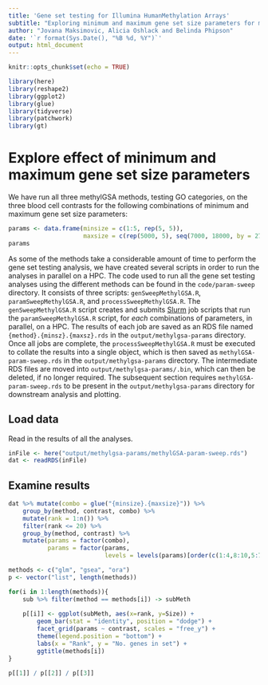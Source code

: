 ```yaml
---
title: 'Gene set testing for Illumina HumanMethylation Arrays'
subtitle: "Exploring minimum and maximum gene set size parameters for methylGSA"
author: "Jovana Maksimovic, Alicia Oshlack and Belinda Phipson"
date: '`r format(Sys.Date(), "%B %d, %Y")`'
output: html_document
---
```


```r
knitr::opts_chunk$set(echo = TRUE)
```

```r
library(here)
library(reshape2)
library(ggplot2)
library(glue)
library(tidyverse)
library(patchwork)
library(gt)
```

# Explore effect of minimum and maximum gene set size parameters

We have run all three methylGSA methods, testing GO categories, on the three blood cell contrasts for the following combinations of minimum and maximum gene set size parameters: 

```r
params <- data.frame(minsize = c(1:5, rep(5, 5)),                      
                     maxsize = c(rep(5000, 5), seq(7000, 18000, by = 2750)))
params
```

As some of the methods take a considerable amount of time to perform the gene set testing analysis, we have created several scripts in order to run the analyses in parallel on a HPC.
The code used to run all the gene set testing analyses using the different methods can be found in the `code/param-sweep` directory. It consists of three scripts: `genSweepMethylGSA.R`, `paramSweepMethylGSA.R`, and `processSweepMethylGSA.R`. The `genSweepMethylGSA.R` script creates and submits [Slurm](https://slurm.schedmd.com/overview.html) job scripts that run the `paramSweepMethylGSA.R` script, for *each* combinations of parameters, in parallel, on a HPC. The results of each job are saved as an RDS file named `{method}.{minsz}.{maxsz}.rds` in the `output/methylgsa-params` directory. Once all jobs are complete, the `processSweepMethylGSA.R` must be executed to collate the results into a single object, which is then saved as `methylGSA-param-sweep.rds` in the `output/methylgsa-params` directory. The intermediate RDS files are moved into `output/methylgsa-params/.bin`, which can then be deleted, if no longer required. The subsequent section requires `methylGSA-param-sweep.rds` to be present in the `output/methylgsa-params` directory for downstream analysis and plotting.

## Load data

Read in the results of all the analyses.

```r
inFile <- here("output/methylgsa-params/methylGSA-param-sweep.rds")
dat <- readRDS(inFile)
```

## Examine results

```r
dat %>% mutate(combo = glue("{minsize}.{maxsize}")) %>%
    group_by(method, contrast, combo) %>%
    mutate(rank = 1:n()) %>%
    filter(rank <= 20) %>% 
    group_by(method, contrast) %>%
    mutate(params = factor(combo),
           params = factor(params,
                           levels = levels(params)[order(c(1:4,8:10,5:7))])) -> sub

methods <- c("glm", "gsea", "ora")
p <- vector("list", length(methods))

for(i in 1:length(methods)){
    sub %>% filter(method == methods[i]) -> subMeth
    
    p[[i]] <- ggplot(subMeth, aes(x=rank, y=Size)) +
        geom_bar(stat = "identity", position = "dodge") +
        facet_grid(params ~ contrast, scales = "free_y") +
        theme(legend.position = "bottom") +
        labs(x = "Rank", y = "No. genes in set") +
        ggtitle(methods[i])
}

p[[1]] / p[[2]] / p[[3]]
```

